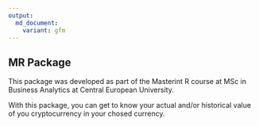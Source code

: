 ```yaml
---
output:
  md_document:
    variant: gfm
---
```


## MR Package

This package was developed as part of the Masterint R course at MSc in Business Analytics at Central European University. 

With this package, you can get to know your actual and/or historical value of you cryptocurrency in your chosed currency. 

